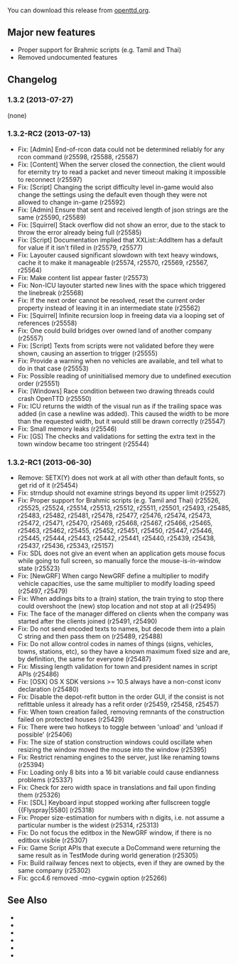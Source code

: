 {{en/-}}
{{en/Development/OTTDVersions}}
{{en/Archive/OpenTTD/Release|prev=OpenTTD 1.3.1|next=OpenTTD 1.3.3|date=2013-07-27}}

You can download this release from [http://www.openttd.org/en/download-stable/1.3.2 openttd.org].

==Major new features==
* Proper support for Brahmic scripts (e.g. Tamil and Thai)
* Removed undocumented features

==Changelog==
===1.3.2 (2013-07-27)===
(none)

===1.3.2-RC2 (2013-07-13)===
* Fix: [Admin] End-of-rcon data could not be determined reliably for any rcon command {{en/Development/Design Drafts/Flyspray|5643}} (r25598, r25588, r25587)
* Fix: [Content] When the server closed the connection, the client would for eternity try to read a packet and never timeout making it impossible to reconnect {{en/Development/Design Drafts/Flyspray|5635}} (r25597)
* Fix: [Script] Changing the script difficulty level in-game would also change the settings using the default even though they were not allowed to change in-game {{en/Development/Design Drafts/Flyspray|5644}} (r25592)
* Fix: [Admin] Ensure that sent and received length of json strings are the same {{en/Development/Design Drafts/Flyspray|5646}} (r25590, r25589)
* Fix: [Squirrel] Stack overflow did not show an error, due to the stack to throw the error already being full {{en/Development/Design Drafts/Flyspray|5320}} (r25585)
* Fix: [Script] Documentation implied that XXList::AddItem has a default for value if it isn't filled in {{en/Development/Design Drafts/Flyspray|5638}} (r25579, r25577)
* Fix: Layouter caused significant slowdown with text heavy windows, cache it to make it manageable (r25574, r25570, r25569, r25567, r25564)
* Fix: Make content list appear faster (r25573)
* Fix: Non-ICU layouter started new lines with the space which triggered the linebreak (r25568)
* Fix: If the next order cannot be resolved, reset the current order property instead of leaving it in an intermediate state {{en/Development/Design Drafts/Flyspray|5633}} (r25562)
* Fix: [Squirrel] Infinite recursion loop in freeing data via a looping set of references {{en/Development/Design Drafts/Flyspray|5568}} (r25558)
* Fix: One could build bridges over owned land of another company {{en/Development/Design Drafts/Flyspray|5524}} (r25557)
* Fix: [Script] Texts from scripts were not validated before they were shown, causing an assertion to trigger {{en/Development/Design Drafts/Flyspray|5632}} (r25555)
* Fix: Provide a warning when no vehicles are available, and tell what to do in that case {{en/Development/Design Drafts/Flyspray|5530}} (r25553)
* Fix: Possible reading of uninitialised memory due to undefined execution order (r25551)
* Fix: [Windows] Race condition between two drawing threads could crash OpenTTD {{en/Development/Design Drafts/Flyspray|5571}} (r25550)
* Fix: ICU returns the width of the visual run as if the trailing space was added (in case a newline was added). This caused the width to be more than the requested width, but it would still be drawn correctly {{en/Development/Design Drafts/Flyspray|5626}} (r25547)
* Fix: Small memory leaks (r25546)
* Fix: [GS] The checks and validations for setting the extra text in the town window became too stringent {{en/Development/Design Drafts/Flyspray|5625}} (r25544)

===1.3.2-RC1 (2013-06-30)===

* Remove: SETX(Y) does not work at all with other than default fonts, so get rid of it (r25454)
* Fix: strndup should not examine strings beyond its upper limit {{en/Development/Design Drafts/Flyspray|5621}} (r25527)
* Fix: Proper support for Brahmic scripts (e.g. Tamil and Thai) {{en/Development/Design Drafts/Flyspray|5481}} (r25526, r25525, r25524, r25514, r25513, r25512, r25511, r25501, r25493, r25485, r25483, r25482, r25481, r25478, r25477, r25476, r25474, r25473, r25472, r25471, r25470, r25469, r25468, r25467, r25466, r25465, r25463, r25462, r25455, r25452, r25451, r25450, r25447, r25446, r25445, r25444, r25443, r25442, r25441, r25440, r25439, r25438, r25437, r25436, r25343, r25157)
* Fix: SDL does not give an event when an application gets mouse focus while going to full screen, so manually force the mouse-is-in-window state {{en/Development/Design Drafts/Flyspray|5587}} (r25523)
* Fix: [NewGRF] When cargo NewGRF define a multiplier to modify vehicle capacities, use the same multiplier to modify loading speed (r25497, r25479)
* Fix: When addings bits to a (train) station, the train trying to stop there could overshoot the (new) stop location and not stop at all {{en/Development/Design Drafts/Flyspray|5553}} (r25495)
* Fix: The face of the manager differed on clients when the company was started after the clients joined {{en/Development/Design Drafts/Flyspray|5610}} (r25491, r25490)
* Fix: Do not send encoded texts to names, but decode them into a plain C string and then pass them on {{en/Development/Design Drafts/Flyspray|5613}} (r25489, r25488)
* Fix: Do not allow control codes in names of things (signs, vehicles, towns, stations, etc), so they have a known maximum fixed size and are, by definition, the same for everyone (r25487)
* Fix: Missing length validation for town and president names in script APIs (r25486)
* Fix: [OSX] OS X SDK versions >= 10.5 always have a non-const iconv declaration (r25480)
* Fix: Disable the depot-refit button in the order GUI, if the consist is not refittable unless it already has a refit order (r25459, r25458, r25457)
* Fix: When town creation failed, removing remnants of the construction failed on protected houses {{en/Development/Design Drafts/Flyspray|5603}} (r25429)
* Fix: There were two hotkeys to toggle between 'unload' and 'unload if possible' (r25406)
* Fix: The size of station construction windows could oscillate when resizing the window moved the mouse into the window {{en/Development/Design Drafts/Flyspray|5596}} (r25395)
* Fix: Restrict renaming engines to the server, just like renaming towns (r25394)
* Fix: Loading only 8 bits into a 16 bit variable could cause endianness problems (r25337)
* Fix: Check for zero width space in translations and fail upon finding them {{en/Development/Design Drafts/Flyspray|5589}} (r25326)
* Fix: [SDL] Keyboard input stopped working after fullscreen toggle {{Flyspray|5580] (r25318)
* Fix: Proper size-estimation for numbers with n digits, i.e. not assume a particular number is the widest {{en/Development/Design Drafts/Flyspray|5562}} (r25314, r25313)
* Fix: Do not focus the editbox in the NewGRF window, if there is no editbox visible (r25307)
* Fix: Game Script APIs that execute a DoCommand were returning the same result as in TestMode during world generation {{en/Development/Design Drafts/Flyspray|5561}} (r25305)
* Fix: Build railway fences next to objects, even if they are owned by the same company {{en/Development/Design Drafts/Flyspray|5565}} (r25302)
* Fix: gcc4.6 removed -mno-cygwin option (r25266)

==See Also==
* {{en/Forum|topic=67170|Forum topic for 1.3.2}}
* {{en/Archive/OpenTTD/OTTDNewsArticle|188|The 1.3.2 news article}}
* {{en/Forum|topic=66983|Forum topic for 1.3.2-RC2}}
* {{en/Archive/OpenTTD/OTTDNewsArticle|187|The 1.3.2-RC2 news article}}
* {{en/Forum|topic=66877|Forum topic for 1.3.2-RC1}}
* {{en/Archive/OpenTTD/OTTDNewsArticle|186|The 1.3.2-RC1 news article}}